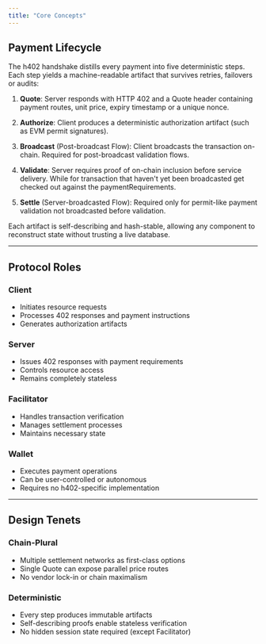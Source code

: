 ```yaml
---
title: "Core Concepts"
---
```


## Payment Lifecycle

The h402 handshake distills every payment into five deterministic steps. Each step yields a machine-readable artifact that survives retries, failovers or audits:

1. **Quote**: Server responds with HTTP 402 and a Quote header containing payment routes, unit price, expiry timestamp or a unique nonce.

2. **Authorize**: Client produces a deterministic authorization artifact (such as EVM permit signatures).

3. **Broadcast** (Post-broadcast Flow): Client broadcasts the transaction on-chain. Required for post-broadcast validation flows.

4. **Validate**: Server requires proof of on-chain inclusion before service delivery. While for transaction that haven't yet been broadcasted get checked out against the paymentRequirements.

5. **Settle** (Server-broadcasted Flow): Required only for permit-like payment validation not broadcasted before validation.

Each artifact is self-describing and hash-stable, allowing any component to reconstruct state without trusting a live database.

---

## Protocol Roles

### Client

- Initiates resource requests
- Processes 402 responses and payment instructions
- Generates authorization artifacts

### Server

- Issues 402 responses with payment requirements
- Controls resource access
- Remains completely stateless

### Facilitator

- Handles transaction verification
- Manages settlement processes
- Maintains necessary state

### Wallet

- Executes payment operations
- Can be user-controlled or autonomous
- Requires no h402-specific implementation

---

## Design Tenets

### Chain-Plural

- Multiple settlement networks as first-class options
- Single Quote can expose parallel price routes
- No vendor lock-in or chain maximalism

### Deterministic

- Every step produces immutable artifacts
- Self-describing proofs enable stateless verification
- No hidden session state required (except Facilitator)
